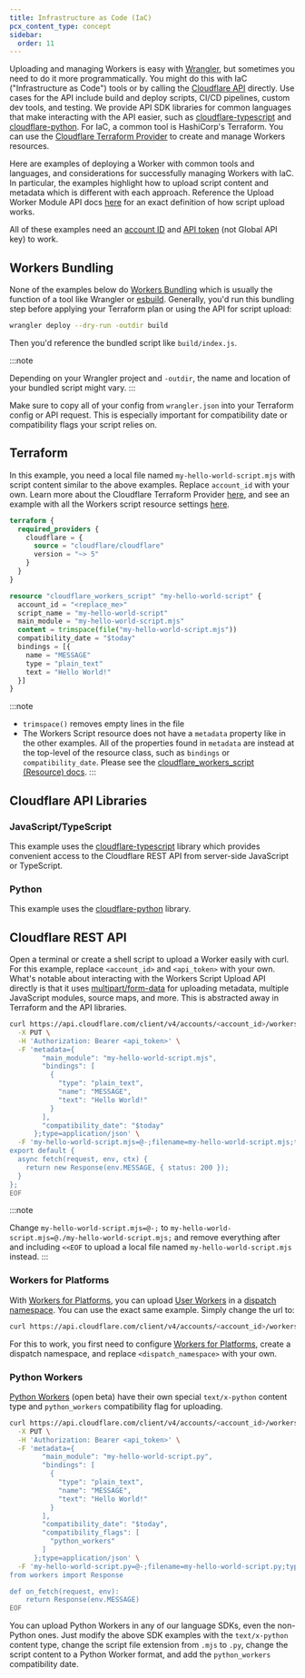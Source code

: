 ```yaml
---
title: Infrastructure as Code (IaC)
pcx_content_type: concept
sidebar:
  order: 11
---
```



Uploading and managing Workers is easy with [Wrangler](/workers/wrangler/configuration), but sometimes you need to do it more programmatically. You might do this with IaC ("Infrastructure as Code") tools or by calling the [Cloudflare API](/api) directly. Use cases for the API include build and deploy scripts, CI/CD pipelines, custom dev tools, and testing. We provide API SDK libraries for common languages that make interacting with the API easier, such as [cloudflare-typescript](https://github.com/cloudflare/cloudflare-typescript) and [cloudflare-python](https://github.com/cloudflare/cloudflare-python). For IaC, a common tool is HashiCorp's Terraform. You can use the [Cloudflare Terraform Provider](/terraform) to create and manage Workers resources.

Here are examples of deploying a Worker with common tools and languages, and considerations for successfully managing Workers with IaC. In particular, the examples highlight how to upload script content and metadata which is different with each approach. Reference the Upload Worker Module API docs [here](/api/resources/workers/subresources/scripts/methods/update) for an exact definition of how script upload works.

All of these examples need an [account ID](/fundamentals/account/find-account-and-zone-ids) and [API token](/fundamentals/api/get-started/create-token) (not Global API key) to work.

## Workers Bundling

None of the examples below do [Workers Bundling](/workers/wrangler/bundling) which is usually the function of a tool like Wrangler or [esbuild](https://esbuild.github.io). Generally, you'd run this bundling step before applying your Terraform plan or using the API for script upload:

```bash
wrangler deploy --dry-run -outdir build
```

Then you'd reference the bundled script like `build/index.js`.

:::note

Depending on your Wrangler project and `-outdir`, the name and location of your bundled script might vary.
:::

Make sure to copy all of your config from `wrangler.json` into your Terraform config or API request. This is especially important for compatibility date or compatibility flags your script relies on.

## Terraform

In this example, you need a local file named `my-hello-world-script.mjs` with script content similar to the above examples. Replace `account_id` with your own. Learn more about the Cloudflare Terraform Provider [here](/terraform), and see an example with all the Workers script resource settings [here](https://github.com/cloudflare/terraform-provider-cloudflare/blob/main/examples/resources/cloudflare_workers_script/resource.tf).

```tf
terraform {
  required_providers {
    cloudflare = {
      source = "cloudflare/cloudflare"
      version = "~> 5"
    }
  }
}

resource "cloudflare_workers_script" "my-hello-world-script" {
  account_id = "<replace_me>"
  script_name = "my-hello-world-script"
  main_module = "my-hello-world-script.mjs"
  content = trimspace(file("my-hello-world-script.mjs"))
  compatibility_date = "$today"
  bindings = [{
    name = "MESSAGE"
    type = "plain_text"
    text = "Hello World!"
  }]
}
```

:::note

- `trimspace()` removes empty lines in the file
- The Workers Script resource does not have a `metadata` property like in the other examples. All of the properties found in `metadata` are instead at the top-level of the resource class, such as `bindings` or `compatibility_date`. Please see the [cloudflare_workers_script (Resource) docs](https://registry.terraform.io/providers/cloudflare/cloudflare/latest/docs/resources/workers_script).
  :::

## Cloudflare API Libraries

### JavaScript/TypeScript

This example uses the [cloudflare-typescript](https://github.com/cloudflare/cloudflare-typescript) library which provides convenient access to the Cloudflare REST API from server-side JavaScript or TypeScript.

<GitHubCode
	repo="cloudflare/cloudflare-typescript"
	file="examples/workers/script-upload.ts"
	commit="3031b3c5a7091cebbff7b18d9780a11340ee21cd"
	lang="ts"
	useTypeScriptExample={true}
/>

### Python

This example uses the [cloudflare-python](https://github.com/cloudflare/cloudflare-python) library.

<GitHubCode
	repo="cloudflare/cloudflare-python"
	file="examples/workers/script_upload.py"
	commit="756dc87dde3a42c8d4c860ff2239c920c22014ec"
	lang="py"
/>

## Cloudflare REST API

Open a terminal or create a shell script to upload a Worker easily with curl. For this example, replace `<account_id>` and `<api_token>` with your own. What's notable about interacting with the Workers Script Upload API directly is that it uses [multipart/form-data](https://developer.mozilla.org/en-US/docs/Web/HTTP/Reference/Methods/POST) for uploading metadata, multiple JavaScript modules, source maps, and more. This is abstracted away in Terraform and the API libraries.

```bash
curl https://api.cloudflare.com/client/v4/accounts/<account_id>/workers/scripts/my-hello-world-script \
  -X PUT \
  -H 'Authorization: Bearer <api_token>' \
  -F 'metadata={
        "main_module": "my-hello-world-script.mjs",
        "bindings": [
          {
            "type": "plain_text",
            "name": "MESSAGE",
            "text": "Hello World!"
          }
        ],
        "compatibility_date": "$today"
      };type=application/json' \
  -F 'my-hello-world-script.mjs=@-;filename=my-hello-world-script.mjs;type=application/javascript+module' <<EOF
export default {
  async fetch(request, env, ctx) {
    return new Response(env.MESSAGE, { status: 200 });
  }
};
EOF
```

:::note

Change `my-hello-world-script.mjs=@-;` to `my-hello-world-script.mjs=@./my-hello-world-script.mjs;` and remove everything after and including `<<EOF` to upload a local file named `my-hello-world-script.mjs` instead.
:::

### Workers for Platforms

With [Workers for Platforms](/cloudflare-for-platforms/workers-for-platforms), you can upload [User Workers](/cloudflare-for-platforms/workers-for-platforms/get-started/user-workers) in a [dispatch namespace](/cloudflare-for-platforms/workers-for-platforms/reference/how-workers-for-platforms-works/#dispatch-namespace). You can use the exact same example. Simply change the url to:

```bash
curl https://api.cloudflare.com/client/v4/accounts/<account_id>/workers/dispatch/namespaces/<dispatch_namespace>/scripts/my-hello-world-script
```

For this to work, you first need to configure [Workers for Platforms](/cloudflare-for-platforms/workers-for-platforms/get-started/configuration), create a dispatch namespace, and replace `<dispatch_namespace>` with your own.

### Python Workers

[Python Workers](/workers/languages/python/) (open beta) have their own special `text/x-python` content type and `python_workers` compatibility flag for uploading.

```bash
curl https://api.cloudflare.com/client/v4/accounts/<account_id>/workers/scripts/my-hello-world-script \
  -X PUT \
  -H 'Authorization: Bearer <api_token>' \
  -F 'metadata={
        "main_module": "my-hello-world-script.py",
        "bindings": [
          {
            "type": "plain_text",
            "name": "MESSAGE",
            "text": "Hello World!"
          }
        ],
        "compatibility_date": "$today",
        "compatibility_flags": [
          "python_workers"
        ]
      };type=application/json' \
  -F 'my-hello-world-script.py=@-;filename=my-hello-world-script.py;type=text/x-python' <<EOF
from workers import Response

def on_fetch(request, env):
    return Response(env.MESSAGE)
EOF
```

You can upload Python Workers in any of our language SDKs, even the non-Python ones. Just modify the above SDK examples with the `text/x-python` content type, change the script file extension from `.mjs` to `.py`, change the script content to a Python Worker format, and add the `python_workers` compatibility date.
